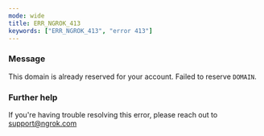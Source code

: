 ```yaml
---
mode: wide
title: ERR_NGROK_413
keywords: ["ERR_NGROK_413", "error 413"]
---
```


### Message

This domain is already reserved for your account. Failed to reserve `DOMAIN`.

### Further help

If you're having trouble resolving this error, please reach out to [support@ngrok.com](mailto:support@ngrok.com?subject=Help%20with%20ERR_NGROK_413)
